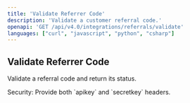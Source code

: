 ```yaml
---
title: 'Validate Referrer Code'
description: 'Validate a customer referral code.'
openapi: 'GET /api/v4.0/integrations/referrals/validate'
languages: ["curl", "javascript", "python", "csharp"]
---
```

## Validate Referrer Code

Validate a referral code and return its status.

<Info>
Security: Provide both `apikey` and `secretkey` headers.
</Info>


